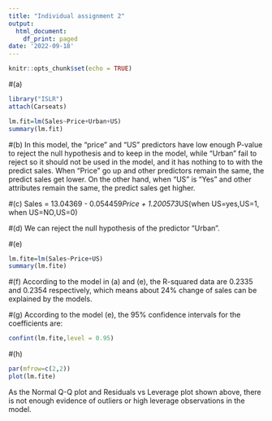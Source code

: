 ```yaml
---
title: "Individual assignment 2"
output:
  html_document:
    df_print: paged
date: '2022-09-18'
---
```


```r
knitr::opts_chunk$set(echo = TRUE)
```

#(a)

```r
library("ISLR")
attach(Carseats)

lm.fit=lm(Sales~Price+Urban+US)
summary(lm.fit)
```
#(b)
In this model, the "price" and "US" predictors have low enough P-value to reject the null hypothesis and to keep in the model, while "Urban" fail to reject so it should not be used in the model, and it has nothing to to with the predict sales.
When "Price" go up and other predictors remain the same, the predict sales get lower. On the other hand, when "US" is "Yes" and other attributes remain the same, the predict sales get higher.

#(c)
Sales = 13.04369 - 0.054459*Price + 1.200573*US(when US=yes,US=1, when US=NO,US=0)

#(d)
We can reject the null hypothesis of the predictor "Urban".

#(e)
```r
lm.fite=lm(Sales~Price+US)
summary(lm.fite)
```
#(f)
According to the model in (a) and (e), the R-squared data are 0.2335 and 0.2354 respectively, which means about 24% change of sales can be explained by the models.

#(g)
According to the model (e), the 95% confidence intervals for the coefficients are:
```r
confint(lm.fite,level = 0.95)
```

#(h)
```r
par(mfrow=c(2,2))
plot(lm.fite)
```
As the Normal Q-Q plot and Residuals vs Leverage plot shown above, there is not enough evidence of outliers or high leverage observations in the model.